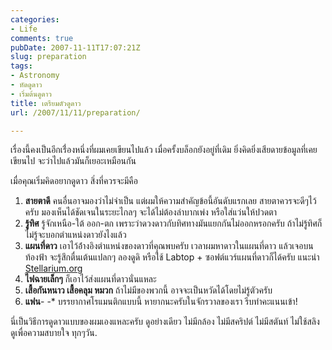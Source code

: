 ```yaml
---
categories:
- Life
comments: true
pubDate: 2007-11-11T17:07:21Z
slug: preparation
tags:
- Astronomy
- หัดดูดาว
- เริ่มต้นดูดาว
title: เตรียมตัวดูดาว
url: /2007/11/11/preparation/

---
```


เรื่องนี้คงเป็นอีกเรื่่องหนึ่งที่ผมเคยเขียนไปแล้ว เมื่อครั้งบล็อกยังอยู่ที่เดิม ยิ่งคิดยิ่งเสียดายข้อมูลที่เคยเขียนไป จะว่าไปแล้วมันก็เยอะเหมือนกัน

เมื่อคุณเริ่มคิดอยากดูดาว สิ่งที่ควรจะมีคือ

1. **สายตาดี** คนอื่นอาจมองว่าไม่จำเป็น แต่ผมให้ความสำคัญข้อนี้อันดับแรกเลย สายตาควรจะดีๆไว้ครับ มองเห็นได้ชัดเจนในระยะไกลๆ จะได้ไม่ต้องลำบากเพ่ง หรือใส่แว่นให้ปวดตา
2. **รู้ทิศ** รู้จักเหนือ-ใต้ ออก-ตก เพราะว่าดวงดาวกับทิศทางมันแยกกันไม่ออกหรอกครับ ถ้าไม่รู้ทิศก็ไม่รู้จะบอกตำแหน่งดาวยังไงแล้ว
3. **แผนที่ดาว** เอาไว้อ้่างอิงตำแหน่งของดาวที่คุณพบครับ เวลาผมหาดาวในแผนที่ดาว แล้วเจอบนท้องฟ้า จะรู้สึกตื่นเต้นแปลกๆ ลองดูดิ หรือใช้ Labtop + ซอฟต์แวร์แผนที่ดาวก็ได้ครับ แนะนำ [Stellarium.org](http://stellarium.org)
4. **ไฟฉายเล็กๆ** ก็เอาไว้ส่งแผนที่ดาวนั่นแหละ
5. **เสื้อกันหนาว เสื้อคลุม หมวก** ถ้าไม่มีของพวกนี้ อาจจะเป็นหวัดได้โดยไม่รู้ตัวครับ
6. **แฟน**- -* บรรยากาศโรแมนติกแบบนี้ หายากนะครับในจักรวาลของเรา รีบทำคะแนนเข้า!

นี่เป็นวิธีการดูดาวแบบของผมเองแหละครับ ดูอย่างเดียว ไม่มีกล้อง ไม่มีสคริปต์ ไม่มีสตันท์ ไม่ใช้สลิง ดูเพื่อความสบายใจ ทุกๆวัน.
